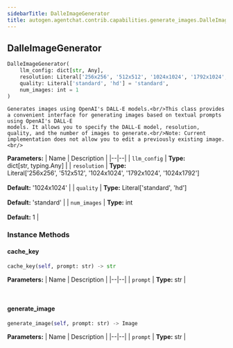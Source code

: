 ```yaml
---
sidebarTitle: DalleImageGenerator
title: autogen.agentchat.contrib.capabilities.generate_images.DalleImageGenerator
---
```

<h2 id="autogen.agentchat.contrib.capabilities.generate_images.DalleImageGenerator" class="doc doc-heading">
    <code class="doc-symbol doc-symbol-heading doc-symbol-class"></code>
    <span class="doc doc-object-name doc-class-name">DalleImageGenerator</span>
</h2>

```python
DalleImageGenerator(
    llm_config: dict[str, Any],
    resolution: Literal['256x256', '512x512', '1024x1024', '1792x1024', '1024x1792'] = '1024x1024',
    quality: Literal['standard', 'hd'] = 'standard',
    num_images: int = 1
)
```

    Generates images using OpenAI's DALL-E models.<br/>This class provides a convenient interface for generating images based on textual prompts using OpenAI's DALL-E
    models. It allows you to specify the DALL-E model, resolution, quality, and the number of images to generate.<br/>Note: Current implementation does not allow you to edit a previously existing image.<br/>

<b>Parameters:</b>
| Name | Description |
|--|--|
| `llm_config` | **Type:** dict[str, typing.Any] |
| `resolution` | **Type:** Literal['256x256', '512x512', '1024x1024', '1792x1024', '1024x1792']<br/><br/>**Default:** '1024x1024' |
| `quality` | **Type:** Literal['standard', 'hd']<br/><br/>**Default:** 'standard' |
| `num_images` | **Type:** int<br/><br/>**Default:** 1 |

### Instance Methods

<code class="doc-symbol doc-symbol-heading doc-symbol-method"></code>
#### cache_key

```python
cache_key(self, prompt: str) -> str
```

    

<b>Parameters:</b>
| Name | Description |
|--|--|
| `prompt` | **Type:** str |

<br />

<code class="doc-symbol doc-symbol-heading doc-symbol-method"></code>
#### generate_image

```python
generate_image(self, prompt: str) -> Image
```

    

<b>Parameters:</b>
| Name | Description |
|--|--|
| `prompt` | **Type:** str |

<br />